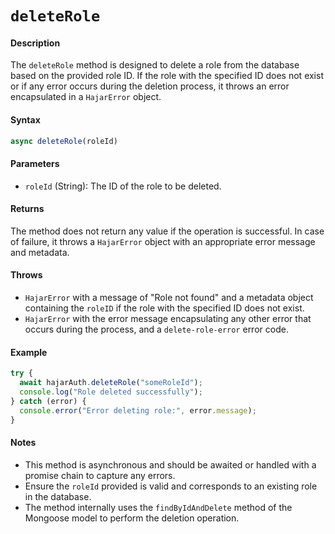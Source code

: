 # `deleteRole`

#### Description

The `deleteRole` method is designed to delete a role from the database based on the provided role ID. If the role with the specified ID does not exist or if any error occurs during the deletion process, it throws an error encapsulated in a `HajarError` object.

#### Syntax

```javascript
async deleteRole(roleId)
```

#### Parameters

- `roleId` (String): The ID of the role to be deleted.

#### Returns

The method does not return any value if the operation is successful. In case of failure, it throws a `HajarError` object with an appropriate error message and metadata.

#### Throws

- `HajarError` with a message of "Role not found" and a metadata object containing the `roleID` if the role with the specified ID does not exist.
- `HajarError` with the error message encapsulating any other error that occurs during the process, and a `delete-role-error` error code.

#### Example

```javascript
try {
  await hajarAuth.deleteRole("someRoleId");
  console.log("Role deleted successfully");
} catch (error) {
  console.error("Error deleting role:", error.message);
}
```

#### Notes

- This method is asynchronous and should be awaited or handled with a promise chain to capture any errors.
- Ensure the `roleId` provided is valid and corresponds to an existing role in the database.
- The method internally uses the `findByIdAndDelete` method of the Mongoose model to perform the deletion operation.
